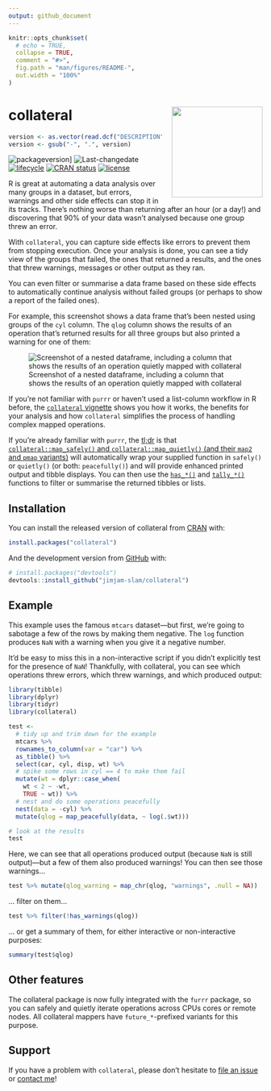 ```yaml
---
output: github_document
---
```


<!-- README.md is generated from README.Rmd. Please edit that file -->

```r
knitr::opts_chunk$set(
  # echo = TRUE,
  collapse = TRUE,
  comment = "#>",
  fig.path = "man/figures/README-",
  out.width = "100%"
)
```
# collateral <img src="man/figures/logo.svg" align="right" width="180px" style="padding-left: 1rem;" />

<!-- badges: start -->
```r
version <- as.vector(read.dcf("DESCRIPTION")[, "Version"])
version <- gsub("-", ".", version)
```                                               
![packageversion](https://img.shields.io/badge/Package%20version-`r version`-orange.svg?style=flat-square)]
![Last-changedate](https://img.shields.io/badge/last%20change-`r gsub('-', '--', Sys.Date())`-yellowgreen.svg)
[![lifecycle](https://img.shields.io/badge/lifecycle-stable-brightgreen.svg)](https://lifecycle.r-lib.org/articles/stages.html#stable-1)
[![CRAN status](https://www.r-pkg.org/badges/version/collateral)](https://cran.r-project.org/package=collateral)
[![license](https://img.shields.io/github/license/mashape/apistatus.svg)](https://choosealicense.com/licenses/mit/)

<!-- badges: end -->

R is great at automating a data analysis over many groups in a dataset, but errors, warnings and other side effects can stop it in its tracks. There's nothing worse than returning after an hour (or a day!) and discovering that 90% of your data wasn't analysed because one group threw an error.

With `collateral`, you can capture side effects like errors to prevent them from stopping execution. Once your analysis is done, you can see a tidy view of the groups that failed, the ones that returned a results, and the ones that threw warnings, messages or other output as they ran.

You can even filter or summarise a data frame based on these side effects to automatically continue analysis without failed groups (or perhaps to show a report of the failed ones).

For example, this screenshot shows a data frame that's been nested using groups of the `cyl` column. The `qlog` column shows the results of an operation that's returned results for all three groups but also printed a warning for one of them:

![Screenshot of a nested dataframe, including a column that shows the results of an operation quietly mapped with collateral](man/figures/collateral_example.png)

If you're not familiar with `purrr` or haven't used a list-column workflow in R before, the [`collateral` vignette](https://collateral.jamesgoldie.dev/articles/collateral.html) shows you how it works, the benefits for your analysis and how `collateral` simplifies the process of handling complex mapped operations.

If you're already familiar with `purrr`, the [tl;dr](https://en.wikipedia.org/wiki/Wikipedia:Too_long;_didn%27t_read) is that [`collateral::map_safely()` and `collateral::map_quietly()` (and their `map2` and `pmap` variants)](https://collateral.jamesgoldie.dev/reference/collateral_mappers.html) will automatically wrap your supplied function in `safely()` or `quietly()` (or both: `peacefully()`) and will provide enhanced printed output and tibble displays. You can then use the [`has_*()`](https://collateral.jamesgoldie.dev/reference/has.html) and [`tally_*()`](https://collateral.jamesgoldie.dev/reference/tally.html) functions to filter or summarise the returned tibbles or lists.


## Installation

You can install the released version of collateral from [CRAN](https://CRAN.R-project.org) with:

``` r
install.packages("collateral")
```

And the development version from [GitHub](https://github.com/) with:

``` r
# install.packages("devtools")
devtools::install_github("jimjam-slam/collateral")
```
## Example

This example uses the famous `mtcars` dataset---but first, we're going to sabotage a few of the rows by making them negative. The `log` function produces `NaN` with a warning when you give it a negative number.

It'd be easy to miss this in a non-interactive script if you didn't explicitly test for the presence of `NaN`! Thankfully, with collateral, you can see which operations threw errors, which threw warnings, and which produced output: 

```r
library(tibble)
library(dplyr)
library(tidyr)
library(collateral)

test <-
  # tidy up and trim down for the example
  mtcars %>%
  rownames_to_column(var = "car") %>%
  as_tibble() %>%
  select(car, cyl, disp, wt) %>%
  # spike some rows in cyl == 4 to make them fail
  mutate(wt = dplyr::case_when(
    wt < 2 ~ -wt,
    TRUE ~ wt)) %>%
  # nest and do some operations peacefully
  nest(data = -cyl) %>%
  mutate(qlog = map_peacefully(data, ~ log(.$wt)))

# look at the results
test
```

Here, we can see that all operations produced output (because `NaN` is still output)---but a few of them also produced warnings! You can then see those warnings...

```r
test %>% mutate(qlog_warning = map_chr(qlog, "warnings", .null = NA))
```

... filter on them...

```r
test %>% filter(!has_warnings(qlog))
```

... or get a summary of them, for either interactive or non-interactive purposes:

```r
summary(test$qlog)
```

## Other features

The collateral package is now fully integrated with the `furrr` package, so you can safely and quietly iterate operations across CPUs cores or remote nodes. All collateral mappers have `future_*`-prefixed variants for this purpose.

## Support

If you have a problem with `collateral`, please don't hesitate to [file an issue](https://github.com/jimjam-slam/collateral/issues/new) or [contact me](https://twitter.com/jimjam_slam/)!
